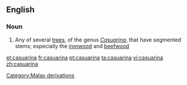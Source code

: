 ==English==

===Noun===
{{wikipedia}}
{{en-noun}}

# Any of several [[tree]]s, of the genus ''[[Casuarina]]'', that have segmented stems; especially the [[ironwood]] and [[beefwood]]

[[Category:Malay derivations]]

[[et:casuarina]]
[[fr:casuarina]]
[[pt:casuarina]]
[[ta:casuarina]]
[[vi:casuarina]]
[[zh:casuarina]]